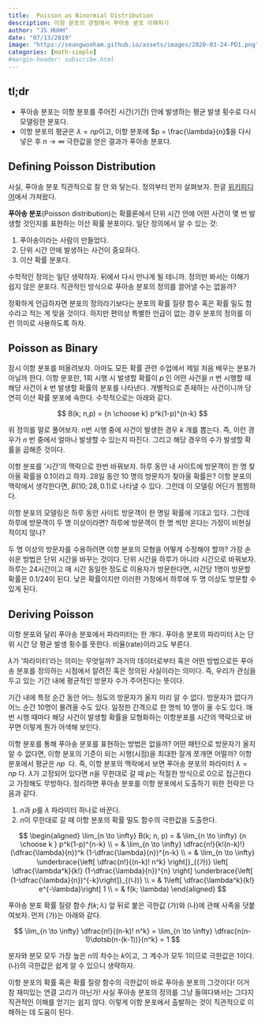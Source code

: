 ```yaml
---
title:  Poisson as Binormial Distribution
description: 이항 분포의 관점에서 푸아송 분포 이해하기
author: "JS HUHH"
date: "07/13/2019"
image: "https://seungwooham.github.io/assets/images/2020-03-24-PD1.png"
categories: [math-simple]
#margin-header: subscribe.html
---
```

 
## tl;dr  

- 푸아송 분포는 이항 분포를 주어진 시간(기간) 안에 발생하는 평균 발생 횟수로 다시 모델링한 분포다.
- 이항 분포의 평균은 $\lambda = n p$이고, 이항 분포에 $p = \frac{\lambda}{n}$을 다시 넣은 후 $n \to \infty$ 극한값을 얻은 결과가 푸아송 분포다. 

## Defining Poisson Distribution

사실, 푸아송 분포 직관적으로 잘 안 와 닿는다. 정의부터 먼저 살펴보자. 한글  [위키피디어](https://ko.wikipedia.org/wiki/%ED%91%B8%EC%95%84%EC%86%A1_%EB%B6%84%ED%8F%AC)에서  가져왔다.
 

**푸아송 분포**(Poisson distribution)는 확률론에서 단위 시간 안에 어떤 사건이 몇 번 발생할 것인지를 표현하는 이산 확률 분포이다. 일단 정의에서 알 수 있는 것:
  
1.  푸아송이라는  사람이 만들었다. 
2. 단위 시간 안에 발생하는 사건이 중요하다.
3. 이산 확률 분포다. 
  
수학적인 정의는 일단 생략하자. 뒤에서 다시 만나게  될 테니까.  정의만 봐서는 이해가 쉽지 않은 분포다. 직관적인 방식으로 푸아송 분포의 정의를 끌어낼 수는 없을까?

:::{.column-margin}
정확하게  언급하자면 분포의 정의라기보다는 분포의 확률  질량 함수 혹은 확률  밀도 함수라고 적는 게 맞을 것이다. 하지만 편의상 특별한 언급이 없는 경우 분포의 정의를 이런 의미로 사용하도록 하자. 
:::

## Poisson as Binary 

잠시 이항 분포를 떠올려보자. 아마도 모든 확률 관련 수업에서 제일 처음 배우는 분포가 아닐까 한다. 이항 분포란, 1회 시행 시 발생할 확률이 $p\;$인 어떤 사건을 $n$ 번 시행할 때 해당 사건이 $k$ 번 발생할 확률의 분포를 나타낸다. 개별적으로 존재하는 사건이니까 당연히 이산 확률 분포에 속한다. 수학적으로는 아래와 같다.

$$
B(k;  n,p)  =  {n \choose k}  p^k(1-p)^{n-k}
$$
 
위 정의를 말로 풀어보자. n번 시행 중에 사건이 발생한 경우 $k$ 개를 뽑는다. 즉, 이런 경우가 $n$ 번 중에서 얼마나 발생할 수 있는지 따진다. 그리고 해당 경우의 수가 발생할  확률을 곱해준 것이다. 

이항 분포를 '시간'의 맥락으로 한번 바꿔보자. 하루 동안 내 사이트에 방문객이 한 명 찾아올 확률을 0.1이라고 하자. 28일 동안 10 명의 방문자가 찾아올 확률은? 이항 분포의 맥락에서 생각한다면, $B(10; 28, 0.1)$로 나타낼 수 있다. 그런데 이 모델링 어딘가 찜찜하다.

이항 분포의 모델링은 하루 동안 사이트 방문객이 한 명일 확률에 기대고 있다. 그런데 하루에 방문객이 두 명 이상이라면? 하루에 방문객이 한 명 씩만 온다는 가정이 비현실적이지 않나? 

두 명 이상의 방문자를 수용하려면 이항 분포의 모형을 어떻게 수정해야 할까? 가장 손쉬운 방법은 단위 시간을 바꾸는 것이다. 단위 시간을 하루가 아니라 시간으로 바꿔보자. 하루는 24시간이고 매 시간 동일한 정도로 이용자가 방문한다면,  시간당  1명이 방문할 확률은 0.1/24이 된다. 낮은 확률이지만 이러한 가정에서 하루에 두 명 이상도 방문할 수 있게 된다.

## Deriving Poisson 

이항 분포와 달리 푸아송 분포에서 파라미터는 한 개다. 푸아송 분포의 파라미터 $\lambda$는 단위  시간 당  평균 발생 횟수를 뜻한다. 비율(rate)이라고도 부른다. 

$\lambda$가 '파라미터'라는 의미는 무엇일까? 과거의 데이터로부터 혹은 어떤 방법으로든 푸아송 분포를 정의하는 시점에서 알려진 혹은 정의된 사실이라는 의미다. 즉, 우리가 관심을 두고 있는 기간 내에 평균적인 방문자 수가 주어진다는 뜻이다. 

기간 내에 특정 순간 동안 어느 정도의 방문자가 올지 미리 알 수 없다. 방문자가 없다가 어느 순간 10명이 몰려올 수도 있다. 일정한 간격으로 한 명씩 10 명이 올 수도 있다. 매번 시행 때마다 해당 사건이 발생할 확률을 모형화하는 이항분포를 시간의 맥락으로 바꾸면 이렇게 뭔가 어색해 보인다.  

이항 분포를 통해 푸아송 분포를 표현하는 방법은 없을까? 어떤 패턴으로 방문자가 올지 알 수 없다면, 이항 분포의 기준이 되는 시행(시점)을 최대한 잘게 쪼개면 어떨까? 이항 분포에서 평균은 $np\;$ 다. 즉, 이항 분포의 맥락에서 보면 푸아송 분포의 파라미터 $\lambda = n p\;$다. $\lambda$가 고정되어 있다면 $n$을 무한대로 갈 때 $p$는 적절한 방식으로 0으로 접근한다고 가정해도 무방하다.  정리하면 푸아송 분포를 이항 분포에서 도출하기 위한 전략은 다음과 같다. 

1. $n$과 $p$를 $\lambda$ 파라미터 하나로 바꾼다. 
2. $n$이 무한대로 갈 때 이항 분포의 확률 밀도 함수의 극한값을 도출한다. 

$$
\begin{aligned}
\lim_{n \to \infty} B(k; n, p) = & \lim_{n \to \infty}  {n \choose k }  p^k(1-p)^{n-k} \\
= & \lim_{n \to \infty}  \dfrac{n!}{k!(n-k)!}(\dfrac{\lambda}{n})^k  (1-\dfrac{\lambda}{n})^{n-k}  \\
= & \lim_{n \to \infty}  \underbrace{\left[  \dfrac{n!}{(n-k)!  n^k} \right]}_{(가)}  \left[  \dfrac{\lambda^k}{k!}  (1-\dfrac{\lambda}{n})^{n}  \right]  \underbrace{\left[  (1-\dfrac{\lambda}{n})^{-k}\right]}_{(나)}  \\
= &  1\left[  \dfrac{\lambda^k}{k!}  e^{-\lambda}\right] 1 \\
= & f(k; \lambda)
\end{aligned}
$$

푸아송 분포 확률 질량 함수 $f(k; \lambda)$ 앞 뒤로 붙은 극한값 (가)와 (나)에 관해 사족을 덧붙여보자. 먼저 (가)는 아래와 같다. 

$$
  \lim_{n \to \infty} \dfrac{n!}{(n-k)!  n^k} =  \lim_{n \to \infty}  \dfrac{n(n-1)\dotsb(n-(k-1))}{n^k}  = 1
$$

분자와 분모 모두 가장 높은 $n$의 차수는 $k$이고, 그 계수가 모두 1이므로 극한값은 1이다. (나)의 극한값은 쉽게 알 수 있으니 생략하자. 

이항 분포의 확률 혹은 확률 질량 함수의 극한값이 바로 푸아송 분포의 그것이다! 이거 참 재미있는 연결 고리가 아닌가! 사실 푸아송 분포의 정의를 그냥 들여다봐서는 그다지 직관적인 이해를 얻기는 쉽지 않다. 이렇게 이항 분포에서 출발하는 것이 직관적으로 이해하는 데 도움이 된다. 